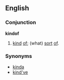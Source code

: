 ==English==

===Conjunction===
'''kindof'''

# {{colloquial|or|informal}} [[kind]] [[of]]; (what) [[sort]] [[of]].

===Synonyms===
* [[kinda]]
* [[kind've]]